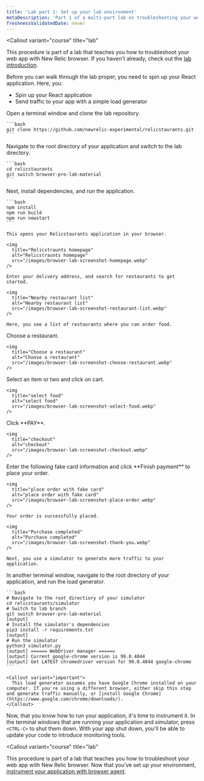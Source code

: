 ```yaml
---
title: 'Lab part 1: Set up your lab environment'
metaDescription: 'Part 1 of a multi-part lab on troubleshooting your website: Spin up your test app and simulator'
freshnessValidatedDate: never
---
```


<Callout
  variant="course"
  title="lab"
>
  This procedure is part of a lab that teaches you how to troubleshoot your web app with New Relic browser. If you haven't already, check out the [lab introduction](/docs/browser/new-relic-browser/lab/over-view/).
</Callout>

Before you can walk through the lab proper, you need to spin up your React application. Here, you:

* Spin up your React application
* Send traffic to your app with a simple load generator

<Steps>
  <Step>
    Open a terminal window and clone the lab repository.

    ```bash
    git clone https://github.com/newrelic-experimental/relicstaurants.git
    ```
  </Step>

  <Step>
    Navigate to the root directory of your application and switch to the lab directory.

    ```bash
    cd relicstaurants
    git switch browser-pro-lab-material
    ```
  </Step>

  <Step>
    Next, install dependencies, and run the application.

    ```bash
    npm install
    npm run build
    npm run newstart
    ```

    This opens your Relicstaurants application in your browser.

    <img
      title="Relicstraunts homepage"
      alt="Relicstraunts homepage"
      src="/images/browser-lab-screenshot-homepage.webp"
    />

    Enter your delivery address, and search for restaurants to get started.

    <img
      title="Nearby restaurant list"
      alt="Nearby restaurant list"
      src="/images/browser-lab-screenshot-restaurant-list.webp"
    />

    Here, you see a list of restaurants where you can order food.
  </Step>

  <Step>
    Choose a restaurant.

    <img
      title="Choose a restaurant"
      alt="Choose a restaurant"
      src="/images/browser-lab-screenshot-choose-restaurant.webp"
    />
  </Step>

  <Step>
    Select an item or two and click on cart.

    <img
      title="select food"
      alt="select food"
      src="/images/browser-lab-screenshot-select-food.webp"
    />
  </Step>

  <Step>
    Click <DNT>**PAY**</DNT>.

    <img
      title="checkout"
      alt="checkout"
      src="/images/browser-lab-screenshot-checkout.webp"
    />
  </Step>

  <Step>
    Enter the following fake card information and click <DNT>**Finish payment**</DNT> to place your order.

    <img
      title="place order with fake card"
      alt="place order with fake card"
      src="/images/browser-lab-screenshot-place-order.webp"
    />

    Your order is successfully placed.

    <img
      title="Purchase completed"
      alt="Purchase completed"
      src="/images/browser-lab-screenshot-thank-you.webp"
    />

    Next, you use a simulator to generate more traffic to your application.
  </Step>

  <Step>
    In another terminal window, navigate to the root directory of your application, and run the load generator.

    ```bash
    # Navigate to the root directiory of your simulator
    cd relicstaurants/simulator
    # Switch to lab branch
    git switch browser-pro-lab-material
    [output]
    # Install the simulator's dependencies
    pip3 install -r requirements.txt
    [output]
    # Run the simulator
    python3 simulator.py
    [output] ====== WebDriver manager ======
    [output] Current google-chrome version is 99.0.4844
    [output] Get LATEST chromedriver version for 99.0.4844 google-chrome
    ```

    <Callout variant="important">
      This load generator assumes you have Google Chrome installed on your computer. If you're using a different browser, either skip this step and generate traffic manually, or [install Google Chrome](https://www.google.com/chrome/downloads/).
    </Callout>
  </Step>
</Steps>

Now, that you know how to run your application, it's time to instrument it. In the terminal windows that are running your application and simulator, press `<CTRL-C>` to shut them down. With your app shut down, you'll be able to update your code to introduce monitoring tools.

<Callout
  variant="course"
  title="lab"
>
  This procedure is part of a lab that teaches you how to troubleshoot your web app with New Relic browser. Now that you've set up your environment, [instrument your application with browser agent](/docs/browser/new-relic-browser/lab/install-browser-agent/).
</Callout>

